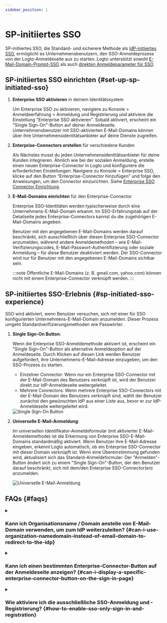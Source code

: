 ```yaml
---
sidebar_position: 1
---
```



# SP-initiiertes SSO

SP-initiiertes SSO, die Standard- und sicherere Methode als [IdP-initiiertes SSO](/end-user-flows/enterprise-sso/idp-initiated-sso), ermöglicht es Unternehmensbenutzern, den SSO-Anmeldeprozess von der Logto-Anmeldeseite aus zu starten. Logto unterstützt sowohl [E-Mail-Domain-Prompt-SSO](#sp-initiated-sso-experience) als auch [direkten Anmeldeparameter für SSO](/end-user-flows/authentication-parameters/direct-sign-in#enterprise-sso).

## SP-initiiertes SSO einrichten \{#set-up-sp-initiated-sso}

1. **Enterprise SSO aktivieren** in deinem Identitätssystem

   Um Enterprise SSO zu aktivieren, navigiere zu <CloudLink to="/sign-in-experience/sign-up-and-sign-in">Konsole > Anmeldeerfahrung > Anmeldung und Registrierung</CloudLink> und aktiviere die Einstellung "Enterprise SSO aktivieren". Sobald aktiviert, erscheint ein "Single Sign-On"-Button auf deiner Anmeldeseite. Unternehmensbenutzer mit SSO-aktivierten E-Mail-Domains können über ihre Unternehmensidentitätsanbieter auf deine Dienste zugreifen.

2. **Enterprise-Connectors erstellen** für verschiedene Kunden

   Als Nächstes musst du jeden Unternehmensidentitätsanbieter für deine Kunden integrieren. Ähnlich wie bei der sozialen Anmeldung, erstelle einen neuen Enterprise-Connector in Logto und konfiguriere die erforderlichen Einstellungen. Navigiere zu <CloudLink to="/enterprise-sso">Konsole > Enterprise SSO</CloudLink>, klicke auf den Button "Enterprise-Connector hinzufügen" und folge den Anweisungen, um den Connector einzurichten. Siehe [Enterprise SSO Connector Einrichtung](/connectors/enterprise-connectors/).

3. **E-Mail-Domains einrichten** für den Enterprise-Connector

   Enterprise SSO-Identitäten werden typischerweise durch eine Unternehmens-E-Mail-Domain erkannt. Im SSO-Erfahrungstab auf der Detailseite jedes Enterprise-Connectors kannst du die zugehörigen E-Mail-Domains angeben.

   Benutzer mit den angegebenen E-Mail-Domains werden darauf beschränkt, sich ausschließlich über diesen Enterprise SSO-Connector anzumelden, während andere Anmeldemethoden – wie E-Mail-Verifizierungscodes, E-Mail-Passwort-Authentifizierung oder soziale Anmeldung – für diese Benutzer deaktiviert werden. Der SSO-Connector wird nur für Benutzer mit den angegebenen E-Mail-Domains sichtbar sein.

   :::note
   Öffentliche E-Mail-Domains (z. B. gmail.com, yahoo.com) können nicht mit einem Enterprise-Connector verknüpft werden.
   :::

## SP-initiiertes SSO-Erlebnis \{#sp-initiated-sso-experience}

SSO wird aktiviert, wenn Benutzer versuchen, sich mit einer für SSO konfigurierten Unternehmens-E-Mail-Domain anzumelden. Dieser Prozess umgeht Standardverifizierungsmethoden wie Passwörter.

1. **Single Sign-On Button**:

   Wenn die Enterprise SSO-Anmeldemethode aktiviert ist, erscheint ein "Single Sign-On"-Button als alternative Anmeldeoption auf der Anmeldeseite. Durch Klicken auf diesen Link werden Benutzer aufgefordert, ihre Unternehmens-E-Mail-Adresse einzugeben, um den SSO-Prozess zu starten.

   - Einzelner Connector: Wenn nur ein Enterprise SSO-Connector mit der E-Mail-Domain des Benutzers verknüpft ist, wird der Benutzer direkt zur IdP-Anmeldeseite weitergeleitet.
   - Mehrere Connectors: Wenn mehrere Enterprise SSO-Connectors mit der E-Mail-Domain des Benutzers verknüpft sind, wählt der Benutzer zunächst den gewünschten IdP aus einer Liste aus, bevor er zur IdP-Anmeldeseite weitergeleitet wird.

   <img src={ssoButtonSignInImage} alt="Single Sign-On Button" />

2. **Universelle E-Mail-Anmeldung**:

   Im universellen Identifikator-Anmeldeformular (mit aktivierter E-Mail-Anmeldemethode) ist die Erkennung von Enterprise SSO-E-Mail-Domains standardmäßig aktiviert. Wenn Benutzer ihre E-Mail-Adresse eingeben, erkennt Logto automatisch, ob ein Enterprise SSO-Connector mit dieser Domain verknüpft ist. Wenn eine Übereinstimmung gefunden wird, aktualisiert sich das Standard-Anmeldeformular: Der "Anmelden"-Button ändert sich zu einem "Single Sign-On"-Button, der den Benutzer darauf beschränkt, sich mit dem/den Enterprise SSO-Connector(en) anzumelden.

   <img src={ssoEmailSignInImage} alt="Universelle E-Mail-Anmeldung" />

## FAQs \{#faqs}

<details>
  <summary>

### Kann ich Organisationsname / Domain anstelle von E-Mail-Domain verwenden, um zum IdP weiterzuleiten? \{#can-i-use-organization-namedomain-instead-of-email-domain-to-redirect-to-the-idp}

</summary>

Derzeit unterstützt die vorgefertigte Anmeldeerfahrung von Logto nur **E-Mail-Domain-Prompt-SSO**, nicht **Organisations-Domain-Prompt-SSO**.

Du kannst eine benutzerdefinierte Routing-Seite auf deiner Client-Seite erstellen, indem du die Authentifizierungsparameter mit `directSignIn:'sso:{connectorId}` verwendest. Diese Seite leitet große Unternehmenskunden basierend auf ihrer Organisationsdomain zum entsprechenden IdP weiter. Erfahre mehr über den [direkten Anmeldeparameter](/end-user-flows/authentication-parameters/direct-sign-in/).

</details>

<details>
  <summary>

### Kann ich einen bestimmten Enterprise-Connector-Button auf der Anmeldeseite anzeigen? \{#can-i-display-a-specific-enterprise-connector-button-on-the-sign-in-page}

</summary>

Verschiedene Unternehmenskunden verwenden unterschiedliche Identitätsanbieter zur Verwaltung ihrer Mitarbeiter und fordern unterschiedliche Berechtigungen (OIDC) oder Attribute (SAML) an. Daher wird nicht empfohlen, einen Enterprise-Connector-Button, der für einen bestimmten Kunden gedacht ist, auf einer generischen Anmeldeseite anzuzeigen.

Wenn du jedoch ein B2E-Produkt entwickelst und einen Button für einen bestimmten Unternehmenskunden anzeigen möchtest, kannst du eine benutzerdefinierte Anmeldeseite erstellen und `directSignIn:sso` verwenden, um den Button entsprechend zu leiten. Erfahre mehr über den [direkten Anmeldeparameter](/end-user-flows/authentication-parameters/direct-sign-in/).

</details>

<details>

<summary>

### Wie aktiviere ich die ausschließliche SSO-Anmeldung und -Registrierung? \{#how-to-enable-sso-only-sign-in-and-registration}

</summary>

Um die ausschließliche SSO-Anmeldung und -Registrierung zu aktivieren, folge diesen Schritten:

1. Konfiguriere in <CloudLink to="/sign-in-experience/sign-up-and-sign-in">Konsole > Anmeldeerfahrung > Anmeldung und Registrierung</CloudLink>
   - Registrierung: Nicht anwendbar
   - Anmeldung: Keine
   - Soziale Anmeldung: Keine
   - Enterprise SSO: Aktiviert
   - Benutzerregistrierung: Deaktiviert
2. Füge Benutzer manuell hinzu, indem du ihre Unternehmens-E-Mail-Adresse in <CloudLink to="/users">Konsole > Benutzerverwaltung</CloudLink> eingibst oder über [Management API](https://openapi.logto.io/operation/operation-createuser) importierst.
3. Wenn sich Benutzer zum ersten Mal über SSO anmelden, wird Logto ihre bestehende E-Mail-Adresse automatisch mit ihrem SSO-Konto [verknüpfen](/end-user-flows/enterprise-sso/enterprise-sso-identity#enterprise-sso-account-linking).

</details>
